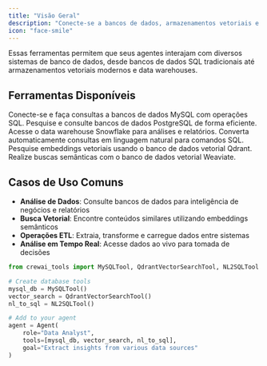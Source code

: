 ```yaml
---
title: "Visão Geral"
description: "Conecte-se a bancos de dados, armazenamentos vetoriais e data warehouses para acesso abrangente aos dados"
icon: "face-smile"
---
```


Essas ferramentas permitem que seus agentes interajam com diversos sistemas de banco de dados, desde bancos de dados SQL tradicionais até armazenamentos vetoriais modernos e data warehouses.

## **Ferramentas Disponíveis**

<CardGroup cols={2}>
  <Card title="MySQL Tool" icon="database" href="/pt-BR/tools/database-data/mysqltool">
    Conecte-se e faça consultas a bancos de dados MySQL com operações SQL.
  </Card>

  <Card title="PostgreSQL Search" icon="elephant" href="/pt-BR/tools/database-data/pgsearchtool">
    Pesquise e consulte bancos de dados PostgreSQL de forma eficiente.
  </Card>

  <Card title="Snowflake Search" icon="snowflake" href="/pt-BR/tools/database-data/snowflakesearchtool">
    Acesse o data warehouse Snowflake para análises e relatórios.
  </Card>

  <Card title="NL2SQL Tool" icon="language" href="/pt-BR/tools/database-data/nl2sqltool">
    Converta automaticamente consultas em linguagem natural para comandos SQL.
  </Card>

  <Card title="Qdrant Vector Search" icon="vector-square" href="/pt-BR/tools/database-data/qdrantvectorsearchtool">
    Pesquise embeddings vetoriais usando o banco de dados vetorial Qdrant.
  </Card>

  <Card title="Weaviate Vector Search" icon="network-wired" href="/pt-BR/tools/database-data/weaviatevectorsearchtool">
    Realize buscas semânticas com o banco de dados vetorial Weaviate.
  </Card>
</CardGroup>

## **Casos de Uso Comuns**

- **Análise de Dados**: Consulte bancos de dados para inteligência de negócios e relatórios
- **Busca Vetorial**: Encontre conteúdos similares utilizando embeddings semânticos
- **Operações ETL**: Extraia, transforme e carregue dados entre sistemas
- **Análise em Tempo Real**: Acesse dados ao vivo para tomada de decisões

```python
from crewai_tools import MySQLTool, QdrantVectorSearchTool, NL2SQLTool

# Create database tools
mysql_db = MySQLTool()
vector_search = QdrantVectorSearchTool()
nl_to_sql = NL2SQLTool()

# Add to your agent
agent = Agent(
    role="Data Analyst",
    tools=[mysql_db, vector_search, nl_to_sql],
    goal="Extract insights from various data sources"
)
```
